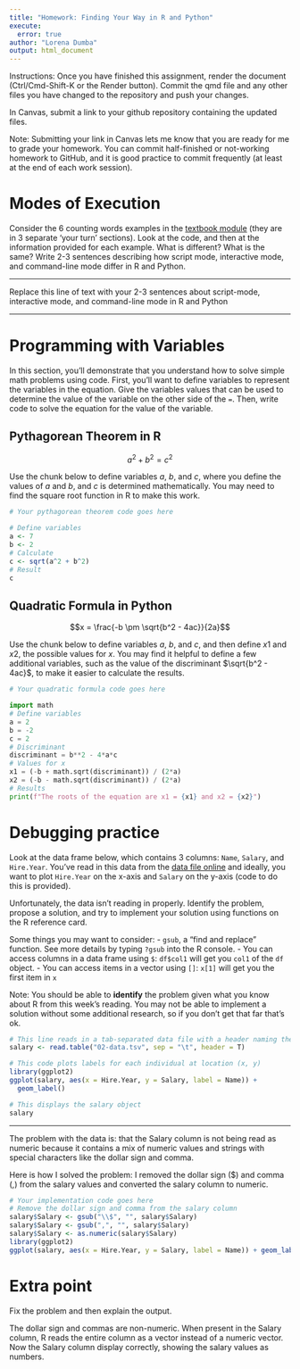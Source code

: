 ```yaml
---
title: "Homework: Finding Your Way in R and Python"
execute:
  error: true
author: "Lorena Dumba"
output: html_document
---
```


Instructions: Once you have finished this assignment, render the document (Ctrl/Cmd-Shift-K or the Render button). Commit the qmd file and any other files you have changed to the repository and push your changes.

In Canvas, submit a link to your github repository containing the updated files. 

Note: Submitting your link in Canvas lets me know that you are ready for me to grade your homework. You can commit half-finished or not-working homework to GitHub, and it is good practice to commit frequently (at least at the end of each work session). 

# Modes of Execution

Consider the 6 counting words examples in the [textbook module](https://srvanderplas.github.io/stat-computing-r-python/part-tools/04-scripts-notebooks.html#a-short-history-of-talking-to-computers) (they are in 3 separate 'your turn' sections). Look at the code, and then at the information provided for each example. What is different? What is the same? Write 2-3 sentences describing how script mode, interactive mode, and command-line mode differ in R and Python.

---

Replace this line of text with your 2-3 sentences about script-mode, interactive mode, and command-line mode in R and Python

---


# Programming with Variables

In this section, you'll demonstrate that you understand how to solve simple math problems using code. First, you'll want to define variables to represent the variables in the equation. Give the variables values that can be used to determine the value of the variable on the other side of the `=`. Then, write code to solve the equation for the value of the variable. 

## Pythagorean Theorem in R

$$a^2 + b^2 = c^2$$

Use the chunk below to define variables $a$, $b$, and $c$, where you define the values of $a$ and $b$, and $c$ is determined mathematically. You may need to find the square root function in R to make this work.

```r
# Your pythagorean theorem code goes here

# Define variables 
a <- 7 
b <- 2 
# Calculate 
c <- sqrt(a^2 + b^2) 
# Result 
c

```

## Quadratic Formula in Python

$$x = \frac{-b \pm \sqrt{b^2 - 4ac}}{2a}$$

Use the chunk below to define variables $a$, $b$, and $c$, and then define $x1$ and $x2$, the possible values for $x$. You may find it helpful to define a few additional variables, such as the value of the discriminant $\sqrt{b^2 - 4ac}$, to make it easier to calculate the results. 

```python
# Your quadratic formula code goes here

import math 
# Define variables 
a = 2 
b = -2 
c = 2 
# Discriminant 
discriminant = b**2 - 4*a*c 
# Values for x 
x1 = (-b + math.sqrt(discriminant)) / (2*a) 
x2 = (-b - math.sqrt(discriminant)) / (2*a) 
# Results 
print(f"The roots of the equation are x1 = {x1} and x2 = {x2}")

```

# Debugging practice

Look at the data frame below, which contains 3 columns: `Name`, `Salary`, and `Hire.Year`. You've read in this data from the [data file online](https://github.com/unl-statistics/stat850/blob/main/homework/02-data.tsv) and ideally, you want to plot `Hire.Year` on the x-axis and `Salary` on the y-axis (code to do this is provided).

Unfortunately, the data isn't reading in properly. Identify the problem, propose a solution, and try to implement your solution using functions on the R reference card.

Some things you may want to consider: - `gsub`, a "find and replace" function. See more details by typing `?gsub` into the R console. - You can access columns in a data frame using `$`: `df$col1` will get you `col1` of the `df` object. - You can access items in a vector using `[]`: `x[1]` will get you the first item in `x`

Note: You should be able to **identify** the problem given what you know about R from this week's reading. You may not be able to implement a solution without some additional research, so if you don't get that far that's ok.

```r
# This line reads in a tab-separated data file with a header naming the columns
salary <- read.table("02-data.tsv", sep = "\t", header = T)

# This code plots labels for each individual at location (x, y)
library(ggplot2)
ggplot(salary, aes(x = Hire.Year, y = Salary, label = Name)) + 
  geom_label()

# This displays the salary object
salary
```

------------------------------------------------------------------------

The problem with the data is: that the Salary column is not being read as numeric because it contains a mix of numeric values and strings with special characters like the dollar sign and comma.

Here is how I solved the problem: I removed the dollar sign ($) and comma (,) from the salary values and converted the salary column to numeric.


```r
# Your implementation code goes here
# Remove the dollar sign and comma from the salary column 
salary$Salary <- gsub("\\$", "", salary$Salary)
salary$Salary <- gsub(",", "", salary$Salary) 
salary$Salary <- as.numeric(salary$Salary) 
library(ggplot2) 
ggplot(salary, aes(x = Hire.Year, y = Salary, label = Name)) + geom_label() + labs(title = "Salary vs. Hire Year", x = "Hire Year", y = "Salary ($)") + theme_minimal()


```

# Extra point
Fix the problem and then explain the output.

The dollar sign and commas are non-numeric. When present in the Salary column, R reads the entire column as a  vector instead of a numeric vector. Now the Salary column display correctly, showing the salary values as numbers.

